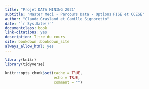 ```yaml
--- 
title: "Projet DATA MINING 2021"
subtitle: "Master Meci - Parcours Data - Options PISE et CCESE"
author: "Claude Grasland et Camille Signoretto"
date: "`r Sys.Date()`"
documentclass: book
link-citations: yes
description: Titre du cours
site: bookdown::bookdown_site
always_allow_html: yes
---
```


```r
library(knitr)
library(tidyverse)

knitr::opts_chunk$set(cache = TRUE,
                      echo = TRUE,
                      comment = "")

```





